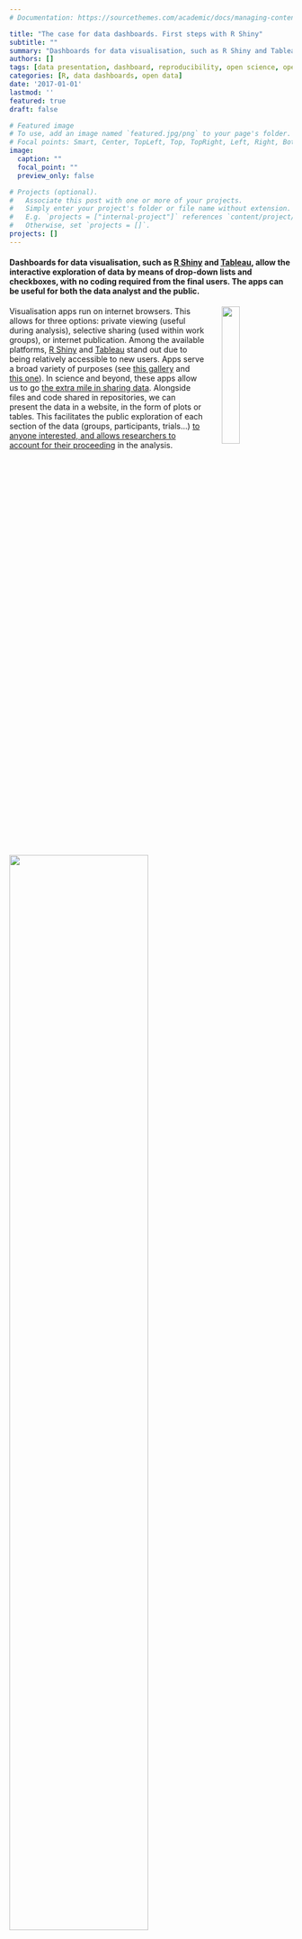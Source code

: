```yaml
---
# Documentation: https://sourcethemes.com/academic/docs/managing-content/

title: "The case for data dashboards. First steps with R Shiny"
subtitle: ""
summary: "Dashboards for data visualisation, such as R Shiny and Tableau, allow the interactive exploration of data by means of drop-down lists and checkboxes, with no coding required from the final users. The apps can be useful for both the data analyst and the public. Visualisation apps run on internet browsers. This allows for three options: private viewing (useful during analysis), selective sharing (used within work groups), or internet publication. Among the available platforms, R Shiny and Tableau stand out due to being relatively accessible to new users. Apps serve a broad variety of purposes. In science and beyond, these apps allow us to go the extra mile in sharing data. Alongside files and code shared in repositories, we can present the data in a website, in the form of plots or tables. This facilitates the public exploration of each section of the data (groups, participants, trials...) to anyone interested, and allows researchers to account for their proceeding in the analysis."
authors: []
tags: [data presentation, dashboard, reproducibility, open science, open data, R, Shiny, Flexdashboard]
categories: [R, data dashboards, open data]
date: '2017-01-01'
lastmod: ''
featured: true
draft: false

# Featured image
# To use, add an image named `featured.jpg/png` to your page's folder.
# Focal points: Smart, Center, TopLeft, Top, TopRight, Left, Right, BottomLeft, Bottom, BottomRight.
image:
  caption: ""
  focal_point: ""
  preview_only: false

# Projects (optional).
#   Associate this post with one or more of your projects.
#   Simply enter your project's folder or file name without extension.
#   E.g. `projects = ["internal-project"]` references `content/project/deep-learning/index.md`.
#   Otherwise, set `projects = []`.
projects: []
---
```



#### Dashboards for data visualisation, such as [R Shiny](https://shiny.rstudio.com/) and [Tableau](https://www.tableau.com/), allow the interactive exploration of data by means of drop-down lists and checkboxes, with no coding required from the final users. The apps can be useful for both the data analyst and the public.


<img style = "float: right; margin-left: 30px;" width = "25%" src="https://media-exp1.licdn.com/dms/image/C5612AQGK2MyRynkKQg/article-inline_image-shrink_1500_2232/0?e=1585785600&v=beta&t=zUzndOwgBfw72NytYfbHrQG9CD4Nh1PqqoI9YDAFtY0" />

Visualisation apps run on internet browsers. This allows for three options: private viewing (useful during analysis), selective sharing (used within work groups), or internet publication. Among the available platforms, [R Shiny](https://shiny.rstudio.com/) and [Tableau](https://www.tableau.com/) stand out due to being relatively accessible to new users. Apps serve a broad variety of purposes (see [this gallery](https://shiny.rstudio.com/gallery/) and [this one](https://www.tableau.com/products/desktop)). In science and beyond, these apps allow us to go [the extra mile in sharing data](https://www.frontiersin.org/articles/10.3389/fpsyg.2015.01782/full). Alongside files and code shared in repositories, we can present the data in a website, in the form of plots or tables. This facilitates the public exploration of each section of the data (groups, participants, trials...) [to anyone interested, and allows researchers to account for their proceeding](https://www.nature.com/articles/d41586-019-01506-x) in the analysis.

<img width = '70%' src='https://media-exp1.licdn.com/dms/image/C4D12AQHYcdpmcmSypg/article-inline_image-shrink_1500_2232/0?e=1585785600&v=beta&t=0xfTYFRu_OsWN4lkwnO1IonW6HgAuJD79443sf1-4Ms' />

<img style = "float: right; margin-left: 30px;" width = '60%' src='https://media-exp1.licdn.com/dms/image/C4D12AQHzuOJOCZBpTA/article-inline_image-shrink_1500_2232/0?e=1585785600&v=beta&t=duyn6c5MvUwZHuyua1JDKnPpqlhqpwqV4W5Ye2iDupg' />

Publishers and journals highly encourage authors to make the most of their data by facilitating its easy exploration by the readership--even though they don't normally offer options for hosting web visualisations yet.

Apps can also prove valuable to those analysing the data. For instance, my app helped me a lot in identifying the extent of noise in a section of the data. Instead of running through a heavy score of code, the drop-down lists of the app let me seamlessly surf through the different sections.

![](https://media-exp1.licdn.com/dms/image/C4D12AQGQ_a0WksT1xQ/article-inline_image-shrink_1500_2232/0?e=1585785600&v=beta&t=KGu7N65PWyU6Gc4YFxkDluxdhX2kdeYmsjeGWCMbCzY)

At a certain point, I found a data section that was consistently noisier than the rest, and eventually I had to discard it from further statistical analyses. Yet, instead of removing that from the app, I maintained it with a note attached. This particular trait in the data was rather salient.

![](https://media-exp1.licdn.com/dms/image/C4D12AQG5xrI2EYhM1w/article-inline_image-shrink_1500_2232/0?e=1585785600&v=beta&t=bSeuYdlt1B1qko_-3z27MPPRDOpNJWHAjXS_UIN3bnU)

Beyond such a salient feature in the data, a visualisation app may also help to spot subtler patterns such as third variables or individual differences.

There are several platforms for creating apps (e.g., Tableau, D3.js, and R Shiny). I focus on R Shiny here for three reasons: it is affordable to use, fairly accessible to new users, and well suited for science as it is based on the R language (see for instance [this article](https://doi.org/10.1080/10691898.2018.1436999)).

#### How to Shiny

<img style = "float: right; margin-left: 30px;" width = '30%' src='https://media-exp1.licdn.com/dms/image/C4D12AQF9JEbpZQydZQ/article-inline_image-shrink_1000_1488/0?e=1585785600&v=beta&t=fWrIOYlCowIAIMaj-5GLcE7k_KfAInJtw77T0eL_Mhc' />

Shiny apps draw on any standard R code that you may already have. This is most commonly plots or tables, but other stuff such as images or Markdown texts are valid too. This is a nice thing to keep in mind when having to create a new app. Part of the job may already be done! The app is distributed among five different areas.

- Data file(s)
These are whatever data files you're using (e.g., with csv or rds extensions).

##### 1a. `server.R` script

The `server` script contains the central processes: plots, tables, etc. Code that existed independently of the app app may be brought into this script by slightly adapting it. At the top, call the `shiny` library and any others used (e.g., 'ggplot2'), and also read in the data. The snippet below shows the beginning of an example `server.R` script.

```

# server

library(shiny)
library(ggplot2)

EEG.ParticipantAndElectrode = readRDS('EEG.ParticipantAndElectrode.rds')
EEG.ParticipantAndBrainArea = readRDS('EEG.ParticipantAndBrainArea.rds')
EEG.GroupAndElectrode = readRDS('EEG.GroupAndElectrode.rds')
EEG.OLDGroupAndElectrode = readRDS('EEG.OLDGroupAndElectrode.rds')


server =

shinyServer(

  function(input, output) {

# plot_GroupAndElectrode:
    output$plot_GroupAndElectrode <- renderPlot({

dfelectrode <- aggregate(microvolts ~ electrode*time*condition, 
EEG.GroupAndElectrode[EEG.GroupAndElectrode$RT.based_Groups==input$var.Group,], mean)

df2 <- subset(dfelectrode, electrode == input$var.Electrodes.1)

df2$condition= as.factor(df2$condition)
df2$condition <- gsub('visual2visual', ' Visual / Visual', df2$condition)
df2$condition <- gsub('haptic2visual', ' Haptic / Visual', df2$condition)
df2$condition <- gsub('auditory2visual', ' Auditory / Visual', df2$condition)

df2$time <- as.integer(as.character(df2$time))
colours <- c('firebrick1', 'dodgerblue', 'forestgreen')
# green:visual2visual, blue:haptic2visual, red:auditory2visual

spec_title = paste0('ERP waveforms for ', input$var.Group, ' Group, Electrode ', input$var.Electrodes.1, ' (negative values upward; time windows displayed)')

plot_GroupAndElectrode = ggplot(df2, aes(x=time, y=-microvolts, color=condition)) +
  geom_rect(xmin=160, xmax=216, ymin=7.5, ymax=-8, color = 'grey75', fill='black', alpha=0, linetype='longdash') +
  geom_rect(xmin=270, xmax=370, ymin=7.5, ymax=-8, color = 'grey75', fill='black', alpha=0, linetype='longdash') +
  geom_rect(xmin=350, xmax=550, ymin=8, ymax=-7.5, color = 'grey75', fill='black', alpha=0, linetype='longdash') +
  geom_rect(xmin=500, xmax=750, ymin=7.5, ymax=-8, color = 'grey75', fill='black', alpha=0, linetype='longdash') +
  geom_line(size=1, alpha = 1) + scale_linetype_manual(values=colours) +
  scale_y_continuous(limits=c(-8.38, 8.3), breaks=seq(-8,8,by=1), expand = c(0,0.1)) +
  scale_x_continuous(limits=c(-208,808),breaks=seq(-200,800,by=100), expand = c(0.005,0), labels= c('-200','-100 ms','0','100 ms','200','300 ms','400','500 ms','600','700 ms','800')) +
  ggtitle(spec_title) + theme_bw() + geom_vline(xintercept=0) +
  annotate(geom='segment', y=seq(-8,8,1), yend=seq(-8,8,1), x=-4, xend=8, color='black') +
  annotate(geom='segment', y=-8.2, yend=-8.38, x=seq(-200,800,100), xend=seq(-200,800,100), color='black') +
  geom_segment(x = -200, y = 0, xend = 800, yend = 0, size=0.5, color='black') +
  theme(legend.position = c(0.100, 0.150), legend.background = element_rect(fill='#EEEEEE', size=0),
	axis.title=element_blank(), legend.key.width = unit(1.2,'cm'), legend.text=element_text(size=17),
	legend.title = element_text(size=17, face='bold'), plot.title= element_text(size=20, hjust = 0.5, vjust=2),
	axis.text.y = element_blank(), axis.text.x = element_text(size = 14, vjust= 2.12, face='bold', color = 'grey32', family='sans'),
	axis.ticks=element_blank(), panel.border = element_blank(), panel.grid.major = element_blank(), 
	panel.grid.minor = element_blank(), plot.margin = unit(c(0.1,0.1,0,0), 'cm')) +
  annotate('segment', x=160, xend=216, y=-8, yend=-8, colour = 'grey75', size = 1.5) +
  annotate('segment', x=270, xend=370, y=-8, yend=-8, colour = 'grey75', size = 1.5) +
  annotate('segment', x=350, xend=550, y=-7.5, yend=-7.5, colour = 'grey75', size = 1.5) +
  annotate('segment', x=500, xend=750, y=-8, yend=-8, colour = 'grey75', size = 1.5) +
  scale_fill_manual(name = 'Context / Target trial', values=colours) +
  scale_color_manual(name = 'Context / Target trial', values=colours) +
  guides(linetype=guide_legend(override.aes = list(size=1.2))) +
   guides(color=guide_legend(override.aes = list(size=2.5))) +
# Print y axis labels within plot area:
  annotate('text', label = expression(bold('\u2013' * '3 ' * '\u03bc' * 'V')), x = -29, y = 3, size = 4.5, color = 'grey32', family='sans') +
  annotate('text', label = expression(bold('+3 ' * '\u03bc' * 'V')), x = -29, y = -3, size = 4.5, color = 'grey32', family='sans') +
  annotate('text', label = expression(bold('\u2013' * '6 ' * '\u03bc' * 'V')), x = -29, y = 6, size = 4.5, color = 'grey32', family='sans')

print(plot_GroupAndElectrode)

output$downloadPlot.1 <- downloadHandler(
	filename <- function(file){
	paste0(input$var.Group, ' group, electrode ', input$var.Electrodes.1, ', ', Sys.Date(), '.png')},
   	content <- function(file){
      		png(file, units='in', width=13, height=5, res=900)
      		print(plot_GroupAndElectrode)
      		dev.off()},
	contentType = 'image/png')
  } )

# ...

```

[— Whole script](https://osf.io/uj8z4/)


##### 1b. `ui.R` script

The `ui` script defines the user interface. For instance, a factor column in the data that has multiple categories may be neatly displayed with a drop-down list on the side bar of the website. The interface may present a central plot before by a legend key below. The snippet below shows the beginning of an example `ui.R` script.

```

# UI

library(shiny)
library(ggplot2)

EEG.GroupAndElectrode = readRDS('EEG.GroupAndElectrode.rds')
EEG.ParticipantAndBrainArea = readRDS('EEG.ParticipantAndBrainArea.rds')
EEG.ParticipantAndElectrode = readRDS('EEG.ParticipantAndElectrode.rds')
EEG.OLDGroupAndElectrode = readRDS('EEG.OLDGroupAndElectrode.rds')


ui =

shinyUI(

   fluidPage(

    tags$head(includeHTML('google-analytics.html')), 	# Google Analytics tag
    tags$head(tags$link(rel='shortcut icon', href='https://image.ibb.co/fXUwzb/favic.png')),  # web favicon
    tags$meta(charset='UTF-8'),
    tags$meta(name='description', content='This R Shiny visualisation dashboard presents data from a psycholinguistic ERP experiment (Bernabeu et al., 2017).'),
    tags$meta(name='keywords', content='R, Shiny, ggplot2, visualisation, data, psycholinguistics, conceptual processing, modality switch, embodied cognition'),
    tags$meta(name='viewport', content='width=device-width, initial-scale=1.0'),
    tags$meta(name='google-site-verification', content='HgyhSO1YSk59r3mwlZU9XmouP5oSXmoICeRfH6ytF1k'),	# Google Search Console tag

    titlePanel(h3(strong('Waveforms in detail from an ERP experiment on the Conceptual Modality Switch'), a('(Bernabeu et al., 2017)',
    href='https://figshare.com/articles/EEG_study_on_conceptual_modality-switching_Bernabeu_et_al_in_prep_/4210863', target='_blank',
    style = 'color:#3E454E; text-decoration:underline; font-weight:normal'), 	align = 'center', style = 'color:black'),

    windowTitle = 'Visualization of ERP waveforms from experiment on Conceptual Modality Switch (Bernabeu et al., 2017)'),


    sidebarLayout(
	sidebarPanel(width = 2,


# Condition 1 for reactivity between tabs and sidebars

   conditionalPanel(
	condition = 'input.tabvals == 1',

	h5(a(strong('See paper, statistics, all data.'), 'Plots by group and brain area shown in paper.',
	href='https://figshare.com/articles/EEG_study_on_conceptual_modality-switching_Bernabeu_et_al_in_prep_/4210863',
	target='_blank'), align = 'center'),
br(),

	selectInput('var.Group', label = 'Group', choices = list('Quick','Slow'), selected = 'Quick'),
	h6('Quick G.: 23 participants'),
	h6('Slow G.: 23 participants'),
br(),

	selectInput('var.Electrodes.1', label = h5(strong('Electrode'), br(), '(see montage below)'),
                  choices = list('1','2','3','4','5','6','7','8','9','10',
			'11','12','13','14','15','16','17','18','19','20','21',
			'22','23','24','25','26','27','28','29','30','31','33',
			'34','35','36','37','38','39','40','41','42','43','44',
			'45','46','47','48','49','50','51','52','53','54','55',
			'56','57','58','59','60'), selected = '30' ),
br(), br(),

	h6('Source code:'),
	h6(strong('-  '), a('server.R', href='https://osf.io/uj8z4/', target='_blank', style = 'text-decoration: underline;')),
	h6(strong('-  '), a('ui.R', href='https://osf.io/8bwcx/', target='_blank', style = 'text-decoration: underline;')),
br(),
	h6(a('CC-By 4.0 License', href='https://osf.io/97unm/', target='_blank'), align = 'center', style = 'text-decoration: underline;'),

br(), br(), br(), br(), br(), br(), br(), br(), br(), br(), br(), br(), br(), br(),
br(), br(), br(), br(), br(), br(), br(), br(), br(), br(), br(), br(), br(), br(), br(), br(), br(), br(),

	h5(a(strong('See paper, statistics, all data.'),
	href='https://figshare.com/articles/EEG_study_on_conceptual_modality-switching_Bernabeu_et_al_in_prep_/4210863',
	target='_blank'), align = 'center'),
br(), br(), br(), br(), br(), br(), br(), br()
),

# ...

```

[— Whole script](https://osf.io/8bwcx)


##### 2. Deployment and logs

This script contains the commands for deploying the app on- or off-line, and for checking the session logs in case of any errors.

##### 3. Automatically created folder

When the app is first deployed on the internet, a subfolder is automatically created with the name 'rsconnect'. This folder contains a text file which can be used to modify the URL and the title of the webpage.

Steps to create a Shiny app from scratch:

[**1. Tutorials (link).** Being open-source software, excellent directions are available through a Google search.](https://shiny.rstudio.com/articles/shinyapps.html)

![](https://media-exp1.licdn.com/dms/image/C4D12AQGIWUkkDbIJHw/article-inline_image-shrink_1500_2232/0?e=1585785600&v=beta&t=hdYkLYrvC3-NHklASAMh4JRL2s7fllQIpzNW8hbsPzA)

[The core ideas are:](https://shiny.rstudio.com/articles/shinyapps.html)

As mentioned above, create a `ui.R` script for the code containing the user interface, and create a `server.R` script for the code containing the main content (your plots / tables, etc).

At the top of both ui.R and server.R scripts, enter the command `library(shiny)` and also load any other libraries you're using (e.g., `ggplot2`).

Test your app by deploying it locally, before launching online. For this purpose, first save the `ui` and `server` parts independently, as in:

```

ui =

 shinyUI(

   fluidPage(

# ...

```

Then deploy locally by running:

```
shinyApp(ui, server)
```

Managing to run the app locally is a great first step before launching online (which may sometimes prove a bit trickier).

[**2. User token (link).** Sign up and read in your private key—just to be done once in a computer.](https://shiny.rstudio.com/articles/shinyapps.html)

**3. Go for it.** After locally testing and saving the two main scripts (`ui.R` and `server.R`), run `deployApp()` to launch the app online.

**4. Bugs and session logs.** Most often they won't be bugs actually, but fancies, as it were. For instance, some special characters have to get even more special (technically, UTF-8 encoding). For a character such as 'μ', Shiny prefers 'Âμ', or better, the Javascript code:

```
expression("\u03bc")
```

Cling to your logs by calling the line below, which you may keep at hand in your 'Shiny deployer.R' script.

```
showLogs(appPath = getwd(), appFile = NULL, appName = NULL, account = NULL,
entries = 50, streaming = FALSE)
```

At best, the log output will mention any typos and unaccepted characters, pointing to specific lines in your code.

It may take a couple of intense days to get a first Shiny app running. Although the usual rabbit holes do exist, years of Shiny have already yielded a sizeable body of free resources online (tutorials, blogs, vlogs). Moreover, there's also [the RStudio Community](https://community.rstudio.com/), and then StackOverflow etc., where you can post any needs/despair. Post your code, log, and explanation, and you’ll be rescued out in a couple of days. Long live those contributors.

It's sometimes enough to upload a bare app, but you might then think it can look better.

**5** (optional). **Advance.** Use tabs to combine multiple apps on one webpage, use different widgets, include a download option, etc. Tutorials like [this one on Youtube](https://www.youtube.com/watch?v=Q9sRKkaNveI) can take you there, especially those that provide the code, as in the description of that video. Use those scripts as templates. For example, I made use of tabs on the top of the dashboard in order to keep the side bar from having too many widgets. The appearance of these tabs can be adjusted. More importantly, the inputs in the sidebar can be modified depending on the active tab, by means of 'reactivity' conditions.

```

mainPanel(

	tags$style(HTML('
	    .tabbable > .nav > li > a                  		{background-color:white; color:#3E454E}
	    .tabbable > .nav > li > a:hover            		{background-color:#002555; color:white}
	    .tabbable > .nav > li[class=active] > a 		{background-color:#ECF4FF; color:black}
	    .tabbable > .nav > li[class=active] > a:hover	{background-color:#E7F1FF; color:black}
	')),

	tabsetPanel(id='tabvals',

            tabPanel(value=1, h4(strong('Group & Electrode')), br(), plotOutput('plot_GroupAndElectrode'),
			h5(a(strong('See plots with 95% Confidence Intervals'), href='https://osf.io/2tpxn/',
			target='_blank'), style='text-decoration: underline;'), 
			downloadButton('downloadPlot.1', 'Download HD plot'), br(), br(),
			# EEG montage
			img(src='https://preview.ibb.co/n7qiYR/EEG_montage.png', height=500, width=1000)),

            tabPanel(value=2, h4(strong('Participant & Area')), br(), plotOutput('plot_ParticipantAndLocation'),
			h5(a(strong('See plots with 95% Confidence Intervals'), href='https://osf.io/86ch9/',
			target='_blank'), style='text-decoration: underline;'), 
			downloadButton('downloadPlot.2', 'Download HD plot'), br(), br(),
			# EEG montage
			img(src='https://preview.ibb.co/n7qiYR/EEG_montage.png', height=500, width=1000)),

            tabPanel(value=3, h4(strong('Participant & Electrode')), br(), plotOutput('plot_ParticipantAndElectrode'),
			br(), downloadButton('downloadPlot.3', 'Download HD plot'), br(), br(),
			# EEG montage
			img(src='https://preview.ibb.co/n7qiYR/EEG_montage.png', height=500, width=1000)),

            tabPanel(value=4, h4(strong('OLD Group & Electrode')), br(), plotOutput('plot_OLDGroupAndElectrode'),
			h5(a(strong('See plots with 95% Confidence Intervals'), href='https://osf.io/dvs2z/',
			target='_blank'), style='text-decoration: underline;'), 
			downloadButton('downloadPlot.4', 'Download HD plot'), br(), br(),
			# EEG montage
			img(src='https://preview.ibb.co/n7qiYR/EEG_montage.png', height=500, width=1000))
	),

```

<br>

The [official Shiny gallery](https://shiny.rstudio.com/gallery/) offers a great array of apps including their code (e.g., [basic example](https://shiny.rstudio.com/gallery/kmeans-example.html)). Another feature you may add is the option to download your plots, tables, data...

```

# In ui.R script

downloadButton('downloadPlot.1', 'Download HD plot')

#___________________________________________________


# In server.R script

spec_title = paste0('ERP waveforms for ', input$var.Group, ' Group, Electrode ', input$var.Electrodes.1, ' (negative values upward; time windows displayed)')

plot_GroupAndElectrode = ggplot(df2, aes(x=time, y=-microvolts, color=condition)) +
  geom_rect(xmin=160, xmax=216, ymin=7.5, ymax=-8, color = 'grey75', fill='black', alpha=0, linetype='longdash') +
  geom_rect(xmin=270, xmax=370, ymin=7.5, ymax=-8, color = 'grey75', fill='black', alpha=0, linetype='longdash') +
  geom_rect(xmin=350, xmax=550, ymin=8, ymax=-7.5, color = 'grey75', fill='black', alpha=0, linetype='longdash') +
  geom_rect(xmin=500, xmax=750, ymin=7.5, ymax=-8, color = 'grey75', fill='black', alpha=0, linetype='longdash') +
  geom_line(size=1, alpha = 1) + scale_linetype_manual(values=colours) +
  scale_y_continuous(limits=c(-8.38, 8.3), breaks=seq(-8,8,by=1), expand = c(0,0.1)) +
  scale_x_continuous(limits=c(-208,808),breaks=seq(-200,800,by=100), expand = c(0.005,0), labels= c('-200','-100 ms','0','100 ms','200','300 ms','400','500 ms','600','700 ms','800')) +
  ggtitle(spec_title) + theme_bw() + geom_vline(xintercept=0) +
  annotate(geom='segment', y=seq(-8,8,1), yend=seq(-8,8,1), x=-4, xend=8, color='black') +
  annotate(geom='segment', y=-8.2, yend=-8.38, x=seq(-200,800,100), xend=seq(-200,800,100), color='black') +
  geom_segment(x = -200, y = 0, xend = 800, yend = 0, size=0.5, color='black') +
  theme(legend.position = c(0.100, 0.150), legend.background = element_rect(fill='#EEEEEE', size=0),
	axis.title=element_blank(), legend.key.width = unit(1.2,'cm'), legend.text=element_text(size=17),
	legend.title = element_text(size=17, face='bold'), plot.title= element_text(size=20, hjust = 0.5, vjust=2),
	axis.text.y = element_blank(), axis.text.x = element_text(size = 14, vjust= 2.12, face='bold', color = 'grey32', family='sans'),
	axis.ticks=element_blank(), panel.border = element_blank(), panel.grid.major = element_blank(), 
	panel.grid.minor = element_blank(), plot.margin = unit(c(0.1,0.1,0,0), 'cm')) +
  annotate('segment', x=160, xend=216, y=-8, yend=-8, colour = 'grey75', size = 1.5) +
  annotate('segment', x=270, xend=370, y=-8, yend=-8, colour = 'grey75', size = 1.5) +
  annotate('segment', x=350, xend=550, y=-7.5, yend=-7.5, colour = 'grey75', size = 1.5) +
  annotate('segment', x=500, xend=750, y=-8, yend=-8, colour = 'grey75', size = 1.5) +
  scale_fill_manual(name = 'Context / Target trial', values=colours) +
  scale_color_manual(name = 'Context / Target trial', values=colours) +
  guides(linetype=guide_legend(override.aes = list(size=1.2))) +
   guides(color=guide_legend(override.aes = list(size=2.5))) +
# Print y axis labels within plot area:
  annotate('text', label = expression(bold('\u2013' * '3 ' * '\u03bc' * 'V')), x = -29, y = 3, size = 4.5, color = 'grey32', family='sans') +
  annotate('text', label = expression(bold('+3 ' * '\u03bc' * 'V')), x = -29, y = -3, size = 4.5, color = 'grey32', family='sans') +
  annotate('text', label = expression(bold('\u2013' * '6 ' * '\u03bc' * 'V')), x = -29, y = 6, size = 4.5, color = 'grey32', family='sans')

print(plot_GroupAndElectrode)

output$downloadPlot.1 <- downloadHandler(
	filename <- function(file){
	paste0(input$var.Group, ' group, electrode ', input$var.Electrodes.1, ', ', Sys.Date(), '.png')},
   	content <- function(file){
      		png(file, units='in', width=13, height=5, res=900)
      		print(plot_GroupAndElectrode)
      		dev.off()},
	contentType = 'image/png')
  } )

```

<br>

Apps can include any text, such as explanations of any length and web links. For instance, we can link back to the data repository, where the code for the app can be found.

![](https://media-exp1.licdn.com/dms/image/C4D12AQGwmyG6UdLgZg/article-inline_image-shrink_1500_2232/0?e=1585785600&v=beta&t=qrZzrv5OyEosGhkx6ObpG7FoW0-K4MT3_jr6gZ5RTeE)


An example of a [Shiny app is available](https://pablobernabeu.shinyapps.io/ERP-waveform-visualization_CMS-experiment/), which may also be [edited and run in this RStudio environment](https://mybinder.org/v2/gh/pablobernabeu/Modality-switch-effects-emerge-early-and-increase-throughout-conceptual-processing/master?urlpath=rstudio), inside the 'Shiny-app' folder.

The Shiny server (shinyapps.io) allows publishing dashboards built with various frameworks besides Shiny proper. [Flexdashboard](https://rmarkdown.rstudio.com/flexdashboard/) and [Shinydashboard](https://rstudio.github.io/shinydashboard/) are two of these frameworks, which have visible advantages over basic Shiny, in terms of layout. An [example with Flexdashboard is available](https://pablobernabeu.shinyapps.io/Dutch-modality-exclusivity-norms/).

<p align='center'>
    &#x2605; <b> Flexdashboard </b> &#x2605;
</p>

<p align='center'>
    &#x2605; &#x2605; <b> Shiny </b> &#x2605; &#x2605;
</p>

<p align='center'>
    &#x2605; &#x2605; &#x2605; <b> Flexdashboard-Shiny </b> &#x2605; &#x2605; &#x2605;
</p>

![](https://raw.githubusercontent.com/pablobernabeu/data-is-present/master/dashboard%20gif.gif)


#### Logistics

Memory capacity can become an issue as you go on, which will be flagged in the error logs as: 'Shiny cannot use on-disk bookmarking'. This doesn't necessarily lead you to a paid subscription or to [host the website on a custom server](https://www.r-bloggers.com/alternative-approaches-to-scaling-shiny-with-rstudio-shiny-server-shinyproxy-or-custom-architecture/). Try pruning the data file, outsourcing data sections across the five available apps.

App providers have specific terms of use. To begin, Shiny has a free starter license with limited use, where free apps can handle a certain amount of data, and up to five apps may be created. Beyond that, RStudio offers a wide range of [subscriptions](http://www.shinyapps.io/#_pricing) starting at $9/month. For its part, Tableau in principle deals only with [subscriptions](https://www.tableau.com/pricing) from $35/month on. While they offer 1-year licenses to students and instructors for free, these don't include web hosting, unlike Shiny's free plan. [Further comparisons](https://www.linkedin.com/pulse/r-shiny-v-tableau-dawn-graphics-anand-gupta?lipi=urn%3Ali%3Apage%3Ad_flagship3_pulse_read%3BCDbB2MVuQA6l%2BRNxwqWzQg%3D%3D) of these platforms are available online. Last, I'll just mention a third language, [D3](https://d3js.org/), which is powerful, and may also be used [through R](https://rstudio.github.io/r2d3/).

In the case of very heavy data or frequent public use, if you don't want to host your Shiny app externally, you might consider rendering a PDF with your visualisations instead.

```

pdf("List of plots per page", width=13, height=5)
print(plot1)
print(plot2)
# ...
print(plot150)
dev.off()

```

High-resolution plots can be rendered into a PDF document in a snap. Conveniently, all text is indexed, so it can be searched (Ctrl+f / Cmd+f / 🔍) ([see example](https://osf.io/2tpxn/)). Furthermore, you may also [merge the rendered PDF](http://www.ilovepdf.com/) with any other documents.

Summary in [slides available](https://www.slideshare.net/PabloBernabeu/presenting-data-interactively-online-using-r-shiny-126064157).

<iframe src="//www.slideshare.net/slideshow/embed_code/key/mDJ6IF1RGTiAR8" width="595" height="485" frameborder="0" marginwidth="0" marginheight="0" scrolling="no" style="border:1px solid #CCC; border-width:1px; margin-bottom:5px; max-width: 100%;" allowfullscreen> </iframe> <div style="margin-bottom:5px"> <strong> <a href="//www.slideshare.net/PabloBernabeu/presenting-data-interactively-online-using-r-shiny-126064157" title="Presenting data interactively online using R Shiny" target="_blank">Presenting data interactively online using R Shiny</a> </strong> from <strong><a href="https://www.slideshare.net/PabloBernabeu" target="_blank">Pablo Bernabeu</a></strong> </div>

<br>

Feel free to share any thoughts or questions in a comment below.

